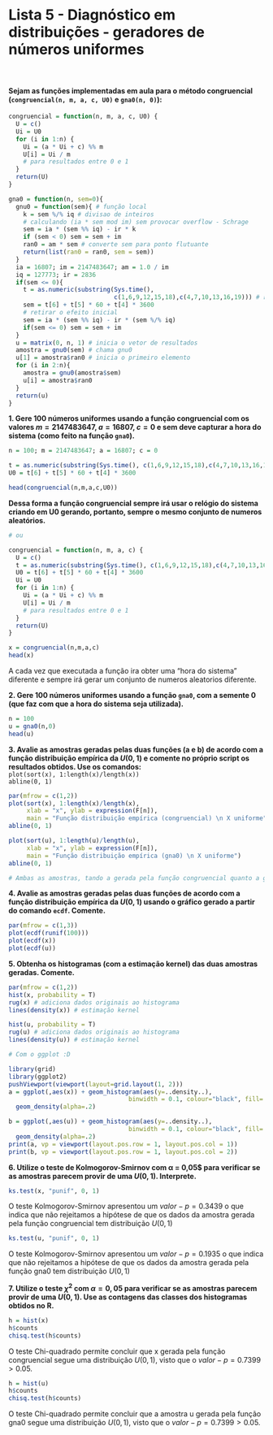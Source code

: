 # Lista 5 - Diagnóstico em distribuições - geradores de números uniformes

<br>

#### Sejam as funções implementadas em aula para o método congruencial (`congruencial(n, m, a, c, U0)` e `gna0(n, 0)`):
```r
congruencial = function(n, m, a, c, U0) {
  U = c()
  Ui = U0
  for (i in 1:n) {
    Ui = (a * Ui + c) %% m
    U[i] = Ui / m
    # para resultados entre 0 e 1
  }
  return(U)
}
```

```r
gna0 = function(n, sem=0){
  gnu0 = function(sem){ # função local
    k = sem %/% iq # divisao de inteiros
    # calculando (ia * sem mod im) sem provocar overflow - Schrage
    sem = ia * (sem %% iq) - ir * k
    if (sem < 0) sem = sem + im
    ran0 = am * sem # converte sem para ponto flutuante
    return(list(ran0 = ran0, sem = sem))
  }
  ia = 16807; im = 2147483647; am = 1.0 / im
  iq = 127773; ir = 2836
  if(sem <= 0){
    t = as.numeric(substring(Sys.time(),
                             c(1,6,9,12,15,18),c(4,7,10,13,16,19))) # relógio/sist.
    sem = t[6] + t[5] * 60 + t[4] * 3600
    # retirar o efeito inicial
    sem = ia * (sem %% iq) - ir * (sem %/% iq)
    if(sem <= 0) sem = sem + im
  }
  u = matrix(0, n, 1) # inicia o vetor de resultados
  amostra = gnu0(sem) # chama gnu0
  u[1] = amostra$ran0 # inicia o primeiro elemento
  for (i in 2:n){
    amostra = gnu0(amostra$sem)
    u[i] = amostra$ran0
  }
  return(u)
} 

```

**1. Gere $100$ números uniformes usando a função congruencial com os valores $m = 2147483647$, $a = 16807$, $c = 0$ e sem deve capturar a hora do sistema (como feito na função `gna0`).**  
```r
n = 100; m = 2147483647; a = 16807; c = 0

t = as.numeric(substring(Sys.time(), c(1,6,9,12,15,18),c(4,7,10,13,16,19))) # relógio/sist.
U0 = t[6] + t[5] * 60 + t[4] * 3600

head(congruencial(n,m,a,c,U0)) 
```
**Dessa forma a função congruencial sempre irá usar o relógio do sistema criando em U0 gerando, portanto, sempre o mesmo conjunto de numeros aleatórios.**  


```r
# ou 

congruencial = function(n, m, a, c) {
  U = c()
  t = as.numeric(substring(Sys.time(), c(1,6,9,12,15,18),c(4,7,10,13,16,19))) # relógio/sist.
  U0 = t[6] + t[5] * 60 + t[4] * 3600
  Ui = U0
  for (i in 1:n) {
    Ui = (a * Ui + c) %% m
    U[i] = Ui / m
    # para resultados entre 0 e 1
  }
  return(U)
}

x = congruencial(n,m,a,c) 
head(x)
```
A cada vez que executada a função ira obter uma "hora do sistema" diferente e sempre irá gerar um conjunto de numeros aleatorios diferente.   

**2. Gere $100$ números uniformes usando a função `gna0`, com a semente 0 (que faz com que a hora do sistema seja utilizada).**
```r
n = 100 
u = gna0(n,0)
head(u)
```

**3. Avalie as amostras geradas pelas duas funções (a e b) de acordo com a função distribuição empírica da $U(0, 1)$ e comente no próprio script os resultados obtidos. Use os comandos:**   
`plot(sort(x), 1:length(x)/length(x))`   
`abline(0, 1)`  
```r
par(mfrow = c(1,2))
plot(sort(x), 1:length(x)/length(x), 
     xlab = "x", ylab = expression(F[n]),
     main = "Função distribuição empírica (congruencial) \n X uniforme")
abline(0, 1)

plot(sort(u), 1:length(u)/length(u),
     xlab = "x", ylab = expression(F[n]),
     main = "Função distribuição empírica (gna0) \n X uniforme")
abline(0, 1)

# Ambas as amostras, tando a gerada pela função congruencial quanto a gerada pela função gna0, seguem uma distribuição uniforme U(0,1).
```

**4. Avalie as amostras geradas pelas duas funções de acordo com a função distribuição empírica da $U(0, 1)$ usando o gráfico gerado a partir do comando `ecdf`. Comente.**  
```r
par(mfrow = c(1,3))
plot(ecdf(runif(100)))
plot(ecdf(x))
plot(ecdf(u))
```

**5. Obtenha os histogramas (com a estimação kernel) das duas amostras geradas. Comente.**  
```r
par(mfrow = c(1,2))
hist(x, probability = T)
rug(x) # adiciona dados originais ao histograma
lines(density(x)) # estimação kernel

hist(u, probability = T)
rug(u) # adiciona dados originais ao histograma
lines(density(u)) # estimação kernel
```

```r
# Com o ggplot :D

library(grid)
library(ggplot2)
pushViewport(viewport(layout=grid.layout(1, 2)))
a = ggplot(,aes(x)) + geom_histogram(aes(y=..density..), 
                                 binwidth = 0.1, colour="black", fill='#66CDAA') + 
  geom_density(alpha=.2)

b = ggplot(,aes(u)) + geom_histogram(aes(y=..density..), 
                                 binwidth = 0.1, colour="black", fill='#66CDAA') + 
  geom_density(alpha=.2)
print(a, vp = viewport(layout.pos.row = 1, layout.pos.col = 1))
print(b, vp = viewport(layout.pos.row = 1, layout.pos.col = 2))
```


**6. Utilize o teste de Kolmogorov-Smirnov com α = 0,05$ para verificar se as amostras parecem provir de uma $U(0, 1)$. Interprete.**    
```r
ks.test(x, "punif", 0, 1) 
```
O teste Kolmogorov-Smirnov apresentou um $valor-p = 0.3439$ o que indica que não rejeitamos a hipótese de que os dados da amostra gerada pela função congruencial tem distribuição $U(0,1)$

```r
ks.test(u, "punif", 0, 1) 
```
O teste Kolmogorov-Smirnov apresentou um $valor-p = 0.1935$ o que indica que não rejeitamos a hipótese de que os dados da amostra gerada pela função gna0 tem distribuição $U(0,1)$   

**7. Utilize o teste $\chi^{2}$ com $α = 0,05$ para verificar se as amostras parecem provir de uma $U(0, 1)$. Use as contagens das classes dos histogramas obtidos no R.**  
```r
h = hist(x)
h$counts
chisq.test(h$counts) 
```
O teste Chi-quadrado permite concluir que x gerada pela função congruencial segue uma distribuição $U(0,1)$, visto que o $valor-p = 0.7399 > 0.05$.
```r
h = hist(u)
h$counts
chisq.test(h$counts) 
```
O teste Chi-quadrado permite concluir que a amostra u gerada pela função gna0 segue uma distribuição $U(0,1)$, visto que o $valor-p = 0.7399 > 0.05$.



